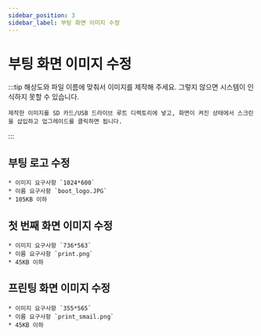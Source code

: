 ```yaml
---
sidebar_position: 3
sidebar_label: 부팅 화면 이미지 수정
---
```


# 부팅 화면 이미지 수정
:::tip
    해상도와 파일 이름에 맞춰서 이미지를 제작해 주세요. 그렇지 않으면 시스템이 인식하지 못할 수 있습니다.

    제작한 이미지를 SD 카드/USB 드라이브 루트 디렉토리에 넣고, 화면이 켜진 상태에서 스크린을 삽입하고 업그레이드를 클릭하면 됩니다.
:::
## 부팅 로고 수정

    * 이미지 요구사항 `1024*600`
    * 이름 요구사항 `boot_logo.JPG`
    * 105KB 이하

## 첫 번째 화면 이미지 수정

    * 이미지 요구사항 `736*563`
    * 이름 요구사항 `print.png`
    * 45KB 이하

## 프린팅 화면 이미지 수정

    * 이미지 요구사항 `355*565`
    * 이름 요구사항 `print_smail.png`
    * 45KB 이하
